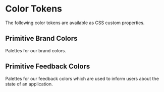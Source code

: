 
# Color Tokens

The following color tokens are available as CSS custom properties.

## Primitive Brand Colors

Palettes for our brand colors.

<ColorPalette>
  <ColorItem
    title="Brand"
    subtitle="Brand Colors"
    colors={{
      50: "var(--hap-primitives-color-brand-50)",
      100: "var(--hap-primitives-color-brand-100)",
      200: "var(--hap-primitives-color-brand-200)",
      300: "var(--hap-primitives-color-brand-300)",
      400: "var(--hap-primitives-color-brand-400)",
      500: "var(--hap-primitives-color-brand-500)",
      600: "var(--hap-primitives-color-brand-600)",
      700: "var(--hap-primitives-color-brand-700)",
      800: "var(--hap-primitives-color-brand-800)",
      900: "var(--hap-primitives-color-brand-900)",
    }}
  />
  <ColorItem
    title="Neutral"
    subtitle="Neutral Colors"
    colors={{
      50: "var(--hap-primitives-color-neutral-50)",
      100: "var(--hap-primitives-color-neutral-100)",
      200: "var(--hap-primitives-color-neutral-200)",
      300: "var(--hap-primitives-color-neutral-300)",
      400: "var(--hap-primitives-color-neutral-400)",
      500: "var(--hap-primitives-color-neutral-500)",
      600: "var(--hap-primitives-color-neutral-600)",
      700: "var(--hap-primitives-color-neutral-700)",
      800: "var(--hap-primitives-color-neutral-800)",
      900: "var(--hap-primitives-color-neutral-900)",
    }}
  />
</ColorPalette>

## Primitive Feedback Colors

Palettes for our feedback colors which are used to inform users about the state
of an application.

<ColorPalette>
  <ColorItem
    title="Feedback Green"
    subtitle="Give some positive feedback"
    colors={{
      50: "var(--hap-primitives-color-feedback-green-50)",
      100: "var(--hap-primitives-color-feedback-green-100)",
      200: "var(--hap-primitives-color-feedback-green-200)",
      300: "var(--hap-primitives-color-feedback-green-300)",
      400: "var(--hap-primitives-color-feedback-green-400)",
      500: "var(--hap-primitives-color-feedback-green-500)",
      600: "var(--hap-primitives-color-feedback-green-600)",
      700: "var(--hap-primitives-color-feedback-green-700)",
      800: "var(--hap-primitives-color-feedback-green-800)",
      900: "var(--hap-primitives-color-feedback-green-900)",
    }}
  />
  <ColorItem
    title="Feedback Red"
    subtitle="Give some critical feedback"
    colors={{
      50: "var(--hap-primitives-color-feedback-red-50)",
      100: "var(--hap-primitives-color-feedback-red-100)",
      200: "var(--hap-primitives-color-feedback-red-200)",
      300: "var(--hap-primitives-color-feedback-red-300)",
      400: "var(--hap-primitives-color-feedback-red-400)",
      500: "var(--hap-primitives-color-feedback-red-500)",
      600: "var(--hap-primitives-color-feedback-red-600)",
      700: "var(--hap-primitives-color-feedback-red-700)",
      800: "var(--hap-primitives-color-feedback-red-800)",
      900: "var(--hap-primitives-color-feedback-red-900)",
    }}
  />
  <ColorItem
    title="Feedback Yellow"
    subtitle="Give some cautious feedback"
    colors={{
      50: "var(--hap-primitives-color-feedback-yellow-50)",
      100: "var(--hap-primitives-color-feedback-yellow-100)",
      200: "var(--hap-primitives-color-feedback-yellow-200)",
      300: "var(--hap-primitives-color-feedback-yellow-300)",
      400: "var(--hap-primitives-color-feedback-yellow-400)",
      500: "var(--hap-primitives-color-feedback-yellow-500)",
      600: "var(--hap-primitives-color-feedback-yellow-600)",
      700: "var(--hap-primitives-color-feedback-yellow-700)",
      800: "var(--hap-primitives-color-feedback-yellow-800)",
      900: "var(--hap-primitives-color-feedback-yellow-900)",
    }}
  />
</ColorPalette>
